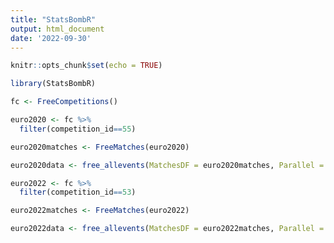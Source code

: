 ```yaml
---
title: "StatsBombR"
output: html_document
date: '2022-09-30'
---
```


```r
knitr::opts_chunk$set(echo = TRUE)
```

```r
library(StatsBombR)
```

```r
fc <- FreeCompetitions()
```

```r
euro2020 <- fc %>%
  filter(competition_id==55)

euro2020matches <- FreeMatches(euro2020)

euro2020data <- free_allevents(MatchesDF = euro2020matches, Parallel = T)
```
```r
euro2022 <- fc %>%
  filter(competition_id==53)

euro2022matches <- FreeMatches(euro2022)

euro2022data <- free_allevents(MatchesDF = euro2022matches, Parallel = T)
```








